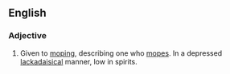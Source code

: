 ==English==
===Adjective===
{{en-adj|mopier|mopiest}}

#Given to [[mope|moping]], describing one who [[mope|mopes]].  In a depressed [[lackadaisical]] manner, low in spirits.
